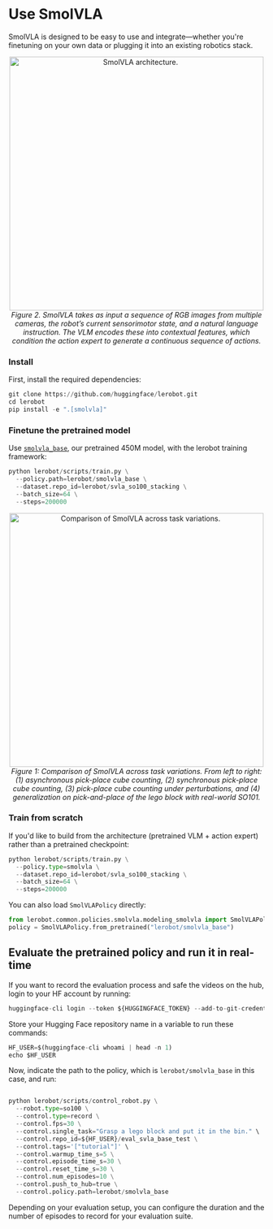 # Use SmolVLA 

SmolVLA is designed to be easy to use and integrate—whether you're finetuning on your own data or plugging it into an existing robotics stack.

<p align="center">
  <img src="https://cdn-uploads.huggingface.co/production/uploads/640e21ef3c82bd463ee5a76d/aooU0a3DMtYmy_1IWMaIM.png" alt="SmolVLA architecture." width="500"/>
  <br/>
  <em>Figure 2. SmolVLA takes as input a sequence of RGB images from multiple cameras, the robot’s current sensorimotor state, and a natural language instruction. The VLM encodes these into contextual features, which condition the action expert to generate a continuous sequence of actions.</em>
</p>

###  Install

First, install the required dependencies:

```python
git clone https://github.com/huggingface/lerobot.git
cd lerobot
pip install -e ".[smolvla]"
```

### Finetune the pretrained model
Use [`smolvla_base`](https://hf.co/lerobot/smolvla_base), our pretrained 450M model, with the lerobot training framework:

```python
python lerobot/scripts/train.py \
  --policy.path=lerobot/smolvla_base \
  --dataset.repo_id=lerobot/svla_so100_stacking \
  --batch_size=64 \
  --steps=200000
```

<p align="center">
  <img src="https://cdn-uploads.huggingface.co/production/uploads/640e21ef3c82bd463ee5a76d/S-3vvVCulChREwHDkquoc.gif" alt="Comparison of SmolVLA across task variations." width="500"/>
  <br/>
  <em>Figure 1: Comparison of SmolVLA across task variations. From left to right: (1) asynchronous pick-place cube counting, (2) synchronous pick-place cube counting, (3) pick-place cube counting under perturbations, and (4) generalization on pick-and-place of the lego block with real-world SO101.</em>
</p>


### Train from scratch

​​If you'd like to build from the architecture (pretrained VLM + action expert) rather than a pretrained checkpoint:

```python
python lerobot/scripts/train.py \
  --policy.type=smolvla \
  --dataset.repo_id=lerobot/svla_so100_stacking \
  --batch_size=64 \
  --steps=200000
```
You can also load `SmolVLAPolicy` directly:

```python
from lerobot.common.policies.smolvla.modeling_smolvla import SmolVLAPolicy
policy = SmolVLAPolicy.from_pretrained("lerobot/smolvla_base")
```

## Evaluate the pretrained policy and run it in real-time

If you want to record the evaluation process and safe the videos on the hub, login to your HF account by running:

```python
huggingface-cli login --token ${HUGGINGFACE_TOKEN} --add-to-git-credential
```

Store your Hugging Face repository name in a variable to run these commands:

```python
HF_USER=$(huggingface-cli whoami | head -n 1)
echo $HF_USER
```
Now, indicate the path to the policy, which is `lerobot/smolvla_base` in this case, and run: 

```python

python lerobot/scripts/control_robot.py \
  --robot.type=so100 \
  --control.type=record \
  --control.fps=30 \
  --control.single_task="Grasp a lego block and put it in the bin." \
  --control.repo_id=${HF_USER}/eval_svla_base_test \
  --control.tags='["tutorial"]' \
  --control.warmup_time_s=5 \
  --control.episode_time_s=30 \
  --control.reset_time_s=30 \
  --control.num_episodes=10 \
  --control.push_to_hub=true \
  --control.policy.path=lerobot/smolvla_base

```

Depending on your evaluation setup, you can configure the duration and the number of episodes to record for your evaluation suite.